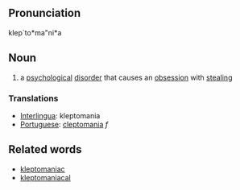 ==Pronunciation==
klep`to*ma"ni*a

==Noun==
# a [[psychological]] [[disorder]] that causes an [[obsession]] with [[steal]]ing

===Translations===
*[[Interlingua]]: kleptomania
*[[Portuguese]]: [[cleptomania]] ''f''

==Related words==
* [[kleptomaniac]]
* [[kleptomaniacal]]